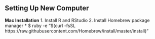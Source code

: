 ## Setting Up New Computer
**Mac Installation**
1. Install R and RStudio
2. Install Homebrew package manager
  * $ ruby -e "$(curl -fsSL https://raw.githubusercontent.com/Homebrew/install/master/install)"


